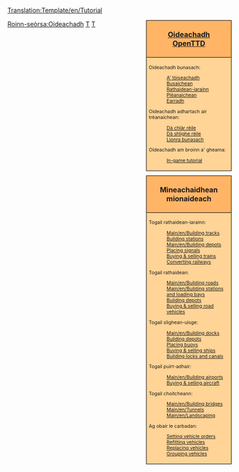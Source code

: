 <noinclude>[[Translation:Template/en/Tutorial]]</noinclude>
<div style="float:right; padding-left:12px; background:none;">
<div style="width:180px; border:1px solid #000000; background:#ffb466; padding:5px; -moz-border-radius-topleft:5px; -moz-border-radius-topright:5px; font-size: 12pt;">
<center><strong><font size="3">[[Main/gd/Oideachadh|Oideachadh]]<br />[[Main/en/OpenTTD|OpenTTD]]</font></strong></center>
</div>
<div style="width:180px;  border:1px solid black; border-top-width: 0px; background:#ffd496; padding:5px; font-size: 8pt;">

Oideachadh bunasach:
:[[Main/gd/Oideachadh|A' tòiseachadh]]
:[[Main/gd/Oideachadh/Busaichean|Busaichean]]
:[[Main/gd/Oideachadh/Trèanaichean|Rathaidean-iarainn]]
:[[Main/gd/Oideachadh/Plèanaichean|Plèanaichean]]
:[[Main/gd/Oideachadh/Earradh|Earradh]]
Oideachadh adhartach air trèanaichean:
:[[Main/gd/Oideachadh/Dà clàr rèile|Dà chlàr rèile]]
:[[Main/gd/Oideachadh/Dà shlighe rèile|Dà shlighe rèile]]
:[[Main/gd/Oideachadh/Lìonra bunasach|Lìonra bunasach]]
Oideachadh am broinn a' gheama:
:[[Main/en/In-game tutorial|In-game tutorial]]

</div>

<div style="width:180px; border:1px solid #000000; background:#ffb466; padding:5px; font-size: 12pt; margin-top: 10px;">
<center><strong><font size="3">Mìneachaidhean mionaideach</font></strong></center>
</div>
<div style="width:180px;  border:1px solid black; border-top-width: 0px; background:#ffd496; padding:5px; -moz-border-radius-bottomleft:5px; -moz-border-radius-bottomright:8px; font-size: 8pt;">
<span style="font-weight:bold;">

Togail rathaidean-iarainn:
:[[Main/en/Building tracks]]
:[[Main/en/Building railway stations|Building stations]]
:[[Main/en/Building depots]]
:[[Main/en/Building signals|Placing signals]]
:[[Main/en/Buying trains|Buying &amp; selling trains]]
:[[Main/en/Convert rail|Converting railways]]

Togail rathaidean:
:[[Main/en/Building roads]]
:[[Main/en/Building stations and loading bays]]
:[[Main/en/Building road depots|Building depots]]
:[[Main/en/Buying road vehicles|Buying &amp; selling road vehicles]]

Togail slighean-uisge:
:[[Main/en/Building docks]]
:[[Main/en/Building ship depots|Building depots]]
:[[Main/en/Building buoys|Placing buoys]]
:[[Main/en/Buying ships|Buying &amp; selling ships]]
:[[Main/en/Building canals|Building locks and canals]]

Togail puirt-adhair:
:[[Main/en/Building airports]]
:[[Main/en/Buying aircraft|Buying &amp; selling aircraft]]

Togail choitcheann:
:[[Main/en/Building bridges]]
:[[Main/en/Tunnels]]
:[[Main/en/Landscaping]]

Ag obair le carbadan:
:[[Main/en/Orders|Setting vehicle orders]]
:[[Main/en/Refit|Refitting vehicles]]
:[[Main/en/Replace vehicles|Replacing vehicles]]
:[[Main/en/Vehicle groups|Grouping vehicles]]

</span>
</div>
</div><includeonly>[[Category:gd/Oideachadh|Roinn-seòrsa:Oideachadh]]</includeonly><noinclude>

[[Category:gd/Teamplaidean|T]][[Category:en/Navigation|T]]
</noinclude>